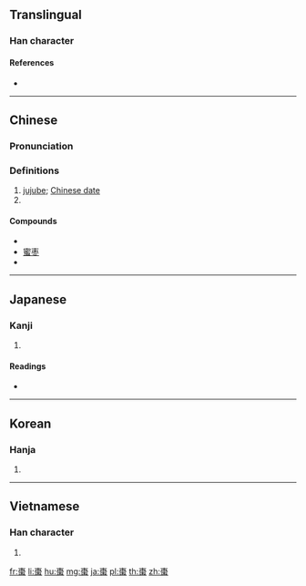 {{also|枣}}
==Translingual==

===Han character===
{{Han char|rn=75|rad=木|as=08|sn=12|four=50902|canj=DBDB,XDBDB|ids=⿱朿朿}}

====References====
* {{Han ref|kx=0532.180|dkj=14937|dj=0920.240|hdz=21228.010|uh=68D7|ud=26839|bh=B4C7|bd=46279}}

----

==Chinese==
{{zh-forms|s=枣}}

===Pronunciation===
{{zh-pron
|m=zǎo
|c=zou2
|mn=qz:chó͘/qz,xm,zz:chó
|mn=chó͘/chó - literary, chó - vernacular for Quanzhou
|mc=y
|oc=y
|ma=
|cat=n,pn
}}

===Definitions===
{{zh-hanzi}}

# [[jujube]]; [[Chinese date]]
# {{surname|lang=zh}}

====Compounds====
* {{zh-l|紅棗}}
* [[蜜枣]]<!--needs to be checked-->
* {{zh-l|椰棗}}

----

==Japanese==

===Kanji===
{{ja-kanji|grade=|rs=木08}}

# {{defn|lang=ja|sort=木08}}

====Readings====
* {{ja-readings|on=[[そう]] (sō)|kun=[[なつめ]] (natsume)}}

----

==Korean==

===Hanja===
{{ko-hanja|hangeul=조|eumhun=|rv=jo|mr=cho|y=co}}

# {{defn|lang=ko|sort=木08}}

----

==Vietnamese==

===Han character===
{{vi-hantu|[[táo]], [[táu]], [[tảo]]|rs=木08}}

# {{defn|lang=vi|sort=木08}}

[[fr:棗]]
[[li:棗]]
[[hu:棗]]
[[mg:棗]]
[[ja:棗]]
[[pl:棗]]
[[th:棗]]
[[zh:棗]]